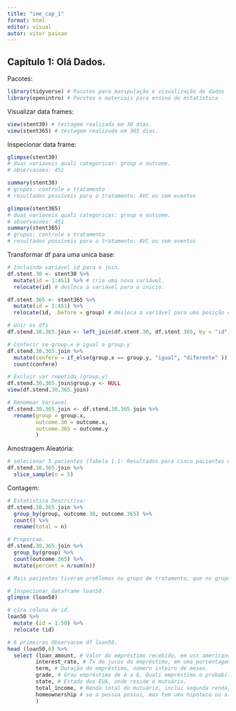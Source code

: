 ```yaml
---
title: "ime_cap_1"
format: html
editor: visual
autor: vitor paixao
---
```


## Capítulo 1: Olá Dados.

Pacotes:

```r
library(tidyverse) # Pacotes para manipulação e visualização de dados
library(openintro) # Pacotes e materiais para ensino de estatística 
```

Visualizar data frames:

```r
view(stent30) # testagem realizada em 30 dias.
view(stent365) # testagem realizada em 365 dias.
```

Inspecionar data frame:

```r
glimpse(stent30)
# duas variaveis quali categoricas: group e outcome.
# observacoes: 451

summary(stent30)
# grupos: controle e tratamento
# resultados possíveis para o tratamento: AVC ou sem eventos

glimpse(stent365)
# duas variaveis quali categoricas: group e outcome.
# observacoes: 451
summary(stent365)
# grupos: controle e tratamento
# resultados possíveis para o tratamento: AVC ou sem eventos
```

Transformar df para uma unica base:

```r
# Incluindo variavel id para o join.
df.stent.30 <- stent30 %>%
  mutate(id = 1:451) %>% # cria uma nova variável.
  relocate(id) # desloca a variável para o inicio.

df.stent.365 <- stent365 %>%
  mutate(id = 1:451) %>%
  relocate(id, .before = group) # desloca a variável para uma posição especifica.

# Unir os dfs
df.stend.30.365.join <- left_join(df.stent.30, df.stent.365, by = "id")

# Conferir se group.x é igual a group.y
df.stend.30.365.join %>%
  mutate(confere = if_else(group.x == group.y, "igual", "diferente" )) %>%
  count(confere)

# Excluir var repetida (group.y)
df.stend.30.365.join$group.y <- NULL 
view(df.stend.30.365.join)

# Renomear Variavel
df.stend.30.365.join <- df.stend.30.365.join %>%
  rename(group = group.x, 
         outcome.30 = outcome.x, 
         outcome.365 = outcome.y
         )
```

Amostragem Aleatória:

```r
# selecionar 5 pacientes (Tabela 1.1: Resultados para cinco pacientes do estudo do stent.)
df.stend.30.365.join %>% 
  slice_sample(n = 5)
```

Contagem:

```r
# Estatistica Descritiva:   
df.stend.30.365.join %>%
  group_by(group, outcome.30, outcome.365) %>%
  count() %>%
  rename(total = n)

# Proporcao. 
df.stend.30.365.join %>%
  group_by(group) %>%
  count(outcome.365) %>%
  mutate(percent = n/sum(n))

# Mais pacientes tiveram problemas no grupo de tratamento, que no grupo de controle.
```

```r
# Inspecionar dataframe loan50.
glimpse (loan50)

# cira coluna de id.
loan50 %>%
  mutate (id = 1:50) %>% 
  relocate (id)

# 6 primeiras Observacoe df loan50.
head (loan50,6) %>%
  select (loan_amount, # Valor do empréstimo recebido, em uss americanos.
         interest_rate, # Tx de juros do empréstimo, em uma porcentagem anual.
         term, # Duração do empréstimo, número inteiro de meses.
         grade, # Grau empréstimo de A a G. Quali empréstimo e probabili. de pagar.
         state, # Estado dos EUA, onde reside o mutuário.
         total_income, # Renda total do mutuário, inclui segunda renda, em US$.
         homeownership # se a pessoa possui, mas tem uma hipoteca ou aluga.
         )
```
